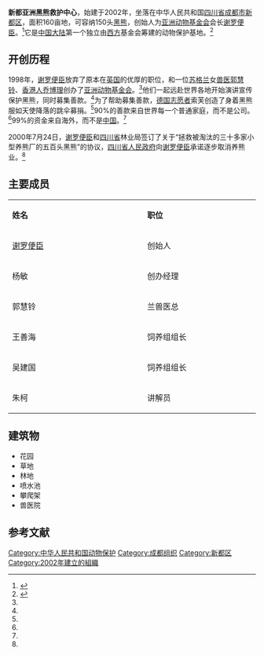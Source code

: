 '''新都亚洲黑熊救护中心'''，始建于2002年，坐落在中华人民共和国[[四川省|四川省]][[成都市|成都市]][[新都区|新都区]]，面积160亩地，可容纳150头[[黑熊|黑熊]]，创始人为[[亚洲动物基金会|亚洲动物基金会]]会长[[谢罗便臣|谢罗便臣]]。<ref>{{cite web |url=http://news.sina.com.cn/c/2002-12-17/1030843526.html |title=亚洲最大全国第一家黑熊救护中心新都落成 |date=2002-12-17|accessdate=2012-02-28|work=新浪}}</ref>它是[[中国大陆|中国大陆]]第一个独立由[[西方|西方]]基金会筹建的动物保护基地。<ref name="iks " >{{cite web |url=http://gongyi.qq.com/a/20100517/000099.htm |title=月亮熊，不要哭泣 |date=2009-05-17|accessdate=2012-02-28 |work=腾讯网 |archive-date=2016-10-21 |archive-url=https://web.archive.org/web/20161021144713/http://gongyi.qq.com/a/20100517/000099.htm |dead-url=no}}</ref>

== 开创历程 ==
1998年，[[谢罗便臣|谢罗便臣]]放弃了原本在[[英国|英国]]的优厚的职位，和一位[[苏格兰|苏格兰]]女[[兽医|兽医]][[郭慧铃|郭慧铃]]、[[香港人|香港人]][[乔博理|乔博理]]创办了[[亚洲动物基金会|亚洲动物基金会]]。<ref name="iks"/>他们一起远赴世界各地开始演讲宣传保护黑熊，同时募集善款。<ref name="iks"/>为了帮助募集善款，[[德国|德国]][[志愿者|志愿者]]索芙创造了身着黑熊服如天使降落的跳伞募捐。<ref name="iks"/>90%的善款来自世界每一个普通家庭，而不是公司。<ref name="iks"/>99%的资金来自海外，而不是[[中国|中国]]。<ref name="iks"/>

2000年7月24日，[[谢罗便臣|谢罗便臣]]和[[四川省|四川省]]林业局签订了关于“拯救被淘汰的三十多家小型养熊厂的五百头黑熊”的协议，[[四川省人民政府|四川省人民政府]]向[[谢罗便臣|谢罗便臣]]承诺逐步取消养熊业。<ref name="iks"/>

== 主要成员 ==
{|class="wikitable " width="22%"
|- style="background:cornflowerblue; color:white" align=center
|style="width:12%"|'''姓名'''||style="width:10%"|'''职位'''
|-
| [[谢罗便臣|谢罗便臣]] || 创始人
|-
| 杨敏 || 创办经理
|-
| 郭慧铃 || 兰兽医总
|-
| 王善海 || 饲养组组长
|-
| 吴建国 || 饲养组组长
|-
| 朱柯 || 讲解员
|}

== 建筑物 ==
*花园
*草地
*林地
*喷水池
*攀爬架
*兽医院

==参考文献==
<div class="references-small">
<references></references>
</div>

{{DEFAULTSORT:Xindu新都}}
[[Category:中华人民共和国动物保护|Category:中华人民共和国动物保护]]
[[Category:成都组织|Category:成都组织]]
[[Category:新都区|Category:新都区]]
[[Category:2002年建立的組織|Category:2002年建立的組織]]